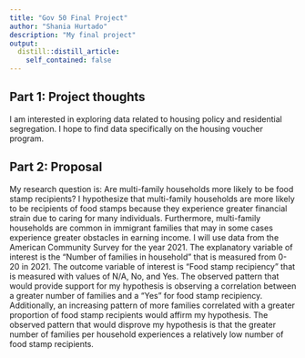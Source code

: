 ```yaml
---
title: "Gov 50 Final Project"
author: "Shania Hurtado"
description: "My final project"
output:
  distill::distill_article:
    self_contained: false
---
```




## Part 1: Project thoughts

I am interested in exploring data related to housing policy and residential segregation. I hope to find data specifically on the housing voucher program. 

## Part 2: Proposal

My research question is: Are multi-family households more likely to be food stamp recipients? I hypothesize that multi-family households are more likely to be recipients of food stamps because they experience greater financial strain due to caring for many individuals. Furthermore, multi-family households are common in immigrant families that may in some cases experience greater obstacles in earning income. I will use data from the American Community Survey for the year 2021. The explanatory variable of interest is the "Number of families in household" that is measured from 0-20 in 2021. The outcome variable of interest is "Food stamp recipiency" that is measured with values of N/A, No, and Yes. The observed pattern that would provide support for my hypothesis is observing a correlation between a greater number of families and a "Yes" for food stamp recipiency. Additionally, an increasing pattern of more families correlated with a greater proportion of food stamp recipients would affirm my hypothesis. The observed pattern that would disprove my hypothesis is that the greater number of families per household experiences a relatively low number of food stamp recipients. 